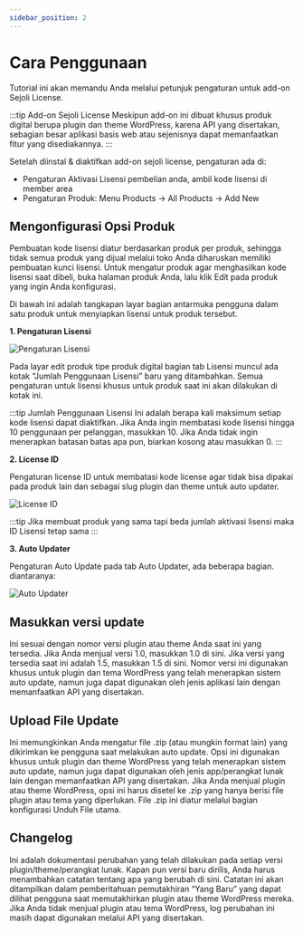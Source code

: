 ```yaml
---
sidebar_position: 2
---
```


# Cara Penggunaan

Tutorial ini akan memandu Anda melalui petunjuk pengaturan untuk add-on Sejoli License.

:::tip Add-on Sejoli License
Meskipun add-on ini dibuat khusus produk digital berupa plugin dan theme WordPress, karena API yang disertakan, sebagian besar aplikasi basis web atau sejenisnya dapat memanfaatkan fitur yang disediakannya.
:::

Setelah diinstal & diaktifkan add-on sejoli license, pengaturan ada di:
- Pengaturan Aktivasi Lisensi pembelian anda, ambil kode lisensi di member area
- Pengaturan Produk: Menu Products → All  Products → Add New

## Mengonfigurasi Opsi Produk

Pembuatan kode lisensi diatur berdasarkan produk per produk, sehingga tidak semua produk yang dijual melalui toko Anda diharuskan memiliki pembuatan kunci lisensi. Untuk mengatur produk agar menghasilkan kode lisensi saat dibeli, buka halaman produk Anda, lalu klik Edit pada produk yang ingin Anda konfigurasi.

Di bawah ini adalah tangkapan layar bagian antarmuka pengguna dalam satu produk untuk menyiapkan lisensi untuk produk tersebut.

**1. Pengaturan Lisensi**

![Pengaturan Lisensi](./img/Xnapper-2024-10-17-12.55.05.png)

Pada layar edit produk tipe produk digital bagian tab Lisensi muncul ada kotak “Jumlah Penggunaan Lisensi” baru yang ditambahkan. Semua pengaturan untuk lisensi khusus untuk produk saat ini akan dilakukan di kotak ini.

:::tip Jumlah Penggunaan Lisensi
Ini adalah berapa kali maksimum setiap kode lisensi dapat diaktifkan. Jika Anda ingin membatasi kode lisensi hingga 10 penggunaan per pelanggan, masukkan 10. Jika Anda tidak ingin menerapkan batasan batas apa pun, biarkan kosong atau masukkan 0.
:::


**2. License ID**

Pengaturan license ID untuk membatasi kode license agar tidak bisa dipakai pada produk lain dan sebagai slug plugin dan theme untuk auto updater.

![License ID](./img/Xnapper-2024-10-17-13.09.48.png)

:::tip
Jika membuat produk yang sama tapi beda jumlah aktivasi lisensi maka ID Lisensi tetap sama
:::


**3. Auto Updater**

Pengaturan Auto Update pada tab Auto Updater, ada beberapa bagian. diantaranya:

![Auto Updater](./img/Xnapper-2024-10-17-13.18.18.png)


## Masukkan versi update

Ini sesuai dengan nomor versi plugin atau theme Anda saat ini yang tersedia. Jika Anda menjual versi 1.0, masukkan 1.0 di sini. Jika versi yang tersedia saat ini adalah 1.5, masukkan 1.5 di sini. Nomor versi ini digunakan khusus untuk plugin dan tema WordPress yang telah menerapkan sistem auto update, namun juga dapat digunakan oleh jenis aplikasi lain dengan memanfaatkan API yang disertakan.

## Upload File Update

Ini memungkinkan Anda mengatur file .zip (atau mungkin format lain) yang dikirimkan ke pengguna saat melakukan auto update. Opsi ini digunakan khusus untuk plugin dan theme WordPress yang telah menerapkan sistem auto update, namun juga dapat digunakan oleh jenis app/perangkat lunak lain dengan memanfaatkan API yang disertakan. Jika Anda menjual plugin atau theme WordPress, opsi ini harus disetel ke .zip yang hanya berisi file plugin atau tema yang diperlukan. File .zip ini diatur melalui bagian konfigurasi Unduh File utama.

## Changelog

Ini adalah dokumentasi perubahan yang telah dilakukan pada setiap versi plugin/theme/perangkat lunak. Kapan pun versi baru dirilis, Anda harus menambahkan catatan tentang apa yang berubah di sini. Catatan ini akan ditampilkan dalam pemberitahuan pemutakhiran “Yang Baru” yang dapat dilihat pengguna saat memutakhirkan plugin atau theme WordPress mereka. Jika Anda tidak menjual plugin atau tema WordPress, log perubahan ini masih dapat digunakan melalui API yang disertakan.